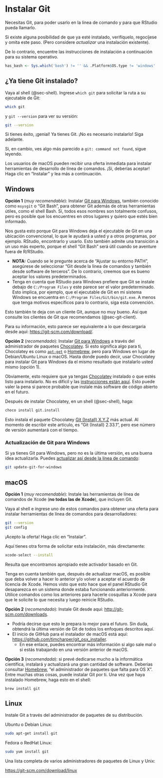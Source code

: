 # Instalar Git {#sec-install-git}

Necesitas Git, para poder usarlo en la línea de comando y para que RStudio pueda llamarlo.

Si existe alguna posibilidad de que ya esté instalado, verifíquelo, regocíjese y omita este paso. (Pero considere *actualizar* una instalación existente).

De lo contrario, encuentre las instrucciones de instalación a continuación para su sistema operativo.

```r
has_bash <- Sys.which('bash') != '' && .Platform$OS.type != 'windows'
```

## ¿Ya tiene Git instalado?

Vaya al shell (@sec-shell). Ingrese `which git` para solicitar la ruta a su ejecutable de Git:

```bash
which git
```

y `git --version` para ver su versión:

```bash
git --version
```

Si tienes éxito, ¡genial! Ya tienes Git. ¡No es necesario instalarlo! Siga adelante.

Si, en cambio, ves algo más parecido a `git: command not found`, sigue leyendo.

Los usuarios de macOS pueden recibir una oferta inmediata para instalar herramientas de desarrollo de línea de comandos. ¡Sí, deberías aceptar! Haga clic en "Instalar" y lea más a continuación.

## Windows {#sec-install-git-windows}

**Opción 1** (*muy recomendable*): Instalar [Git para Windows](https://git-for-windows.github.io/), también conocido como `msysgit` o "Git Bash", para obtener Git además de otras herramientas útiles, como el shell Bash. Sí, todos esos nombres son totalmente confusos, pero es posible que los encuentres en otros lugares y quiero que estés bien informado.

Nos gusta esto porque Git para Windows deja el ejecutable de Git en una ubicación convencional, lo que le ayudará a usted y a otros programas, por ejemplo. RStudio, encontrarlo y usarlo. Esto también admite una transición a un uso más experto, porque el shell "Git Bash" será útil cuando se aventure fuera de R/RStudio.

-   **NOTA:** Cuando se le pregunte acerca de "Ajustar su entorno PATH", asegúrese de seleccionar "Git desde la línea de comandos y también desde software de terceros". De lo contrario, creemos que es bueno aceptar los valores predeterminados.
-   Tenga en cuenta que RStudio para Windows prefiere que Git se instale debajo de `C:/Program Files` y este parece ser el valor predeterminado. Esto implica, por ejemplo, que el ejecutable de Git en mi sistema Windows se encuentra en `C:/Program Files/Git/bin/git.exe`. A menos que tenga motivos específicos para lo contrario, siga esta convención.

Esto también te deja con un cliente Git, aunque no muy bueno. Así que consulte los clientes de Git que recomendamos (@sec-git-client).

Para su información, esto parece ser equivalente a lo que descargaría desde aquí: <https://git-scm.com/download/>.

**Opción 2** (*recomendado*): Instalar [Git para Windows](https://git-for-windows.github.io/) a través del administrador de paquetes [Chocolatey](https://chocolatey.org). Si esto significa algo para ti, Chocolatey es como [`apt-get`](https://en.wikipedia.org/wiki/APT_(Debian)) o [Homebrew](https://brew.sh), pero para Windows en lugar de Debian/Ubuntu Linux o macOS. Hasta donde puedo decir, usar Chocolatey para instalar Git para Windows da el mismo resultado que instalarlo usted mismo (opción 1).

Obviamente, esto requiere que ya tengas [Chocolatey](https://chocolatey.org) instalado o que estés listo para instalarlo. No es difícil y las [instrucciones están aquí](https://chocolatey.org/install). Esto puede valer la pena si parece probable que instale más software de código abierto en el futuro.

Después de instalar Chocolatey, en un shell (@sec-shell), haga:

``` bash
choco install git.install
```

Esto instala el paquete Chocolatey [Git (Install) X.Y.Z](https://chocolatey.org/packages/git.install) más actual. Al momento de escribir este artículo, es "Git (Install) 2.33.1", pero ese número de versión aumentará con el tiempo.

### Actualización de Git para Windows

Si ya tienes Git para Windows, pero no es la última versión, es una buena idea actualizarla. Puedes [actualizar así desde la línea de comando](https://github.com/git-for-windows/git/wiki/FAQ#how-do-i-update-git-for-windows-upon-new-releases):

``` bash
git update-git-for-windows
```

## macOS

**Opción 1** (*muy recomendable*): Instale las herramientas de línea de comandos de Xcode (**no todas las de Xcode**), que incluyen Git.

Vaya al shell e ingrese uno de estos comandos para obtener una oferta para instalar herramientas de línea de comandos para desarrolladores:

``` bash
git --version
git config
```

¡Acepto la oferta! Haga clic en "Instalar".

Aquí tienes otra forma de solicitar esta instalación, más directamente:

``` bash
xcode-select --install
```

Resulta que encontramos apropiado este activador basado en Git.

Tenga en cuenta también que, después de actualizar macOS, es posible que deba volver a hacer lo anterior y/o volver a aceptar el acuerdo de licencia de Xcode. Hemos visto que esto hace que el panel RStudio Git desaparezca en un sistema donde estaba funcionando anteriormente. Utilice comandos como los anteriores para hacerle cosquillas a Xcode para que le solicite lo que necesita y luego reinicie RStudio.

**Opción 2** (*recomendado*): Instale Git desde aquí: <http://git-scm.com/downloads>.

-   Podría decirse que esto le prepara lo mejor para el futuro. Sin duda, obtendrá la última versión de Git de todos los enfoques descritos aquí.
-   El inicio de GitHub para el instalador de macOS está aquí: <https://github.com/timcharper/git_osx_installer>.
    -   En ese enlace, puedes encontrar más información si algo sale mal o si estás trabajando en una versión anterior de macOS.

**Opción 3** (*recomendada*): si prevé dedicarse mucho a la informática científica, instalará y actualizará una gran cantidad de software. Deberías consultar [Homebrew](http://brew.sh), "el administrador de paquetes que falta para OS X". Entre muchas otras cosas, puede instalar Git por ti. Una vez que haya instalado Homebrew, haga esto en el shell:

```         
brew install git
```

## Linux

Instale Git a través del administrador de paquetes de su distribución.

Ubuntu o Debian Linux:

``` sh
sudo apt-get install git
```

Fedora o RedHat Linux:

``` sh
sudo yum install git
```

Una lista completa de varios administradores de paquetes de Linux y Unix:

<https://git-scm.com/download/linux>

